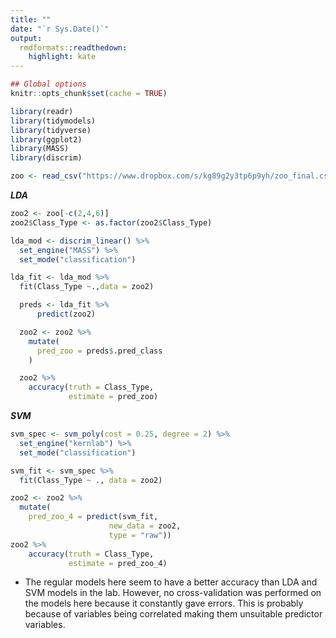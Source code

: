 ```yaml
---
title: ""
date: "`r Sys.Date()`"
output:
  rmdformats::readthedown:
    highlight: kate
---
```


```r
## Global options
knitr::opts_chunk$set(cache = TRUE)
```

```r
library(readr)
library(tidymodels)
library(tidyverse)
library(ggplot2)
library(MASS)
library(discrim)
```

```r
zoo <- read_csv("https://www.dropbox.com/s/kg89g2y3tp6p9yh/zoo_final.csv?dl=1")
```

***LDA***

```r
zoo2 <- zoo[-c(2,4,6)]
zoo2$Class_Type <- as.factor(zoo2$Class_Type)

lda_mod <- discrim_linear() %>%
  set_engine("MASS") %>%
  set_mode("classification")

lda_fit <- lda_mod %>%
  fit(Class_Type ~.,data = zoo2)

  preds <- lda_fit %>% 
      predict(zoo2)

  zoo2 <- zoo2 %>%
    mutate(
      pred_zoo = preds$.pred_class
    )

  zoo2 %>%
    accuracy(truth = Class_Type,
             estimate = pred_zoo)
```
  
***SVM***

```r
svm_spec <- svm_poly(cost = 0.25, degree = 2) %>%
  set_engine("kernlab") %>%
  set_mode("classification")

svm_fit <- svm_spec %>%
  fit(Class_Type ~ ., data = zoo2)

zoo2 <- zoo2 %>%
  mutate(
    pred_zoo_4 = predict(svm_fit,
                      new_data = zoo2,
                      type = "raw"))
zoo2 %>%
    accuracy(truth = Class_Type,
             estimate = pred_zoo_4)
```
- The regular models here seem to have a better accuracy than LDA and SVM models in the lab. However, no cross-validation was performed on the models here because it constantly gave errors. This is probably because of variables being correlated making them unsuitable predictor variables. 
 

